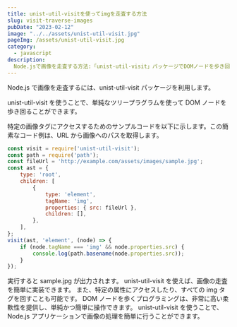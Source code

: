 ```yaml
---
title: unist-util-visitを使ってimgを走査する方法
slug: visit-traverse-images
pubDate: "2023-02-12"
image: "../../assets/unist-util-visit.jpg"
pageImg: /assets/unist-util-visit.jpg
category:
  - javascript
description:
  Node.jsで画像を走査する方法:「unist-util-visit」パッケージでDOMノードを歩き回り、特定の画像タグにアクセス出来ます。サンプルコード付き！
---
```


Node.js で画像を走査するには、unist-util-visit パッケージを利用します。

unist-util-visit を使うことで、単純なツリープラグラムを使って DOM ノードを歩き回ることができます。

特定の画像タグにアクセスするためのサンプルコードを以下に示します。この簡素なコード例は、URL から画像へのパスを取得します。

```javascript
const visit = require('unist-util-visit');
const path = require('path');
const fileUrl = 'http://example.com/assets/images/sample.jpg';
const ast = {
	type: 'root',
	children: [
		{
			type: 'element',
			tagName: 'img',
			properties: { src: fileUrl },
			children: [],
		},
	],
};
visit(ast, 'element', (node) => {
	if (node.tagName === 'img' && node.properties.src) {
		console.log(path.basename(node.properties.src));
	}
});
```

実行すると sample.jpg が出力されます。 unist-util-visit を使えば、画像の走査を簡単に実装できます。
また、特定の属性にアクセスしたり、すべての img タグを回すことも可能です。 DOM ノードを歩くプログラミングは、非常に高い柔軟性を提供し、単純かつ簡単に操作できます。 unist-util-visit を使うことで、Node.js アプリケーションで画像の処理を簡単に行うことができます。
